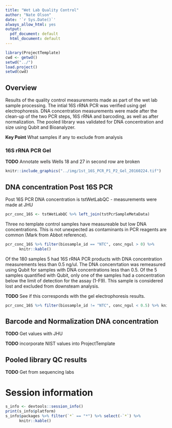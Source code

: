 ```yaml
---
title: "Wet Lab Quality Control"
author: "Nate Olson"
date: '`r Sys.Date()`'
always_allow_html: yes
output:
  pdf_document: default
  html_document: default
---
```

```r
library(ProjectTemplate)
cwd <- getwd()
setwd("../")
load.project()
setwd(cwd)
```


## Overview
Results of the quality control measurements made as part of the wet lab sample processing. 
The intial 16S rRNA PCR was verified using gel electrophoresis. 
DNA concentration measurements were made after the clean-up of the two PCR steps, 16S rRNA and barcoding, as well as after normalization. 
The pooled library was validated for DNA concentration and size using Qubit and Bioanalyzer. 

__Key Point__ What samples if any to exclude from analysis

### 16S rRNA PCR Gel 

__TODO__ Annotate wells
Wells 18 and 27 in second row are broken  

```r
knitr::include_graphics("../img/1st_16S_PCR_P1_P2_Gel_20160224.tif")
```

## DNA concentration Post 16S PCR
Post 16S PCR DNA concentration is tstWetLabQC - measurements were made at JHU
```r
pcr_conc_16S <- tstWetLabQC %>% left_join(tstPcrSampleMetaData)

```
Three no template control samples have measureable but low DNA concentrations. 
This is not unexpected as contaminants in PCR reagents are common (Mark from Abbot reference).

```r
pcr_conc_16S %>% filter(biosample_id == "NTC", conc_ngul > 0) %>% 
      knitr::kable()
```

Of the 180 samples 5 had 16S rRNA PCR products with DNA concentration measurements less than 0.5 ng/ul. 
The DNA concenrtation was remeasured using Qubit for samples with DNA concentrations less than 0.5. 
Of the 5 samples quantified with Qubit, only one of the samples had a concentration below the limit of detection for the assay (1-F9). 
This sample is considered lost and excluded from downsteam analysis.  

__TODO__ See if this corresponds with the gel electrophoresis results.  

```r
pcr_conc_16S %>% filter(biosample_id != "NTC", conc_ngul < 0.5) %>% knitr::kable()
```

## Barcode and Normalization DNA concentration
__TODO__ Get values with JHU 

__TODO__ incorporate NIST values into ProjectTemplate 

## Pooled library QC results
__TODO__ Get from sequencing labs

# Session information
```r
s_info <- devtools::session_info()
print(s_info$platform)
s_info$packages %>% filter(`*` == "*") %>% select(-`*`) %>% 
      knitr::kable()
```

<!--
### 16S PCR Concentration Post-Cleanup
```r
#tstWetLabQC %>% left_join(tstPcrSampleMetaData) %>% .$conc_ngml %>% summary()
## Joining, by = c("pcr_16S_plate", "pos")
##   Min. 1st Qu.  Median    Mean 3rd Qu.    Max. 
##  -1.117  12.960  20.670  19.280  25.750  49.600 
```
The initial 16S PCR product was first verified for amplification and amplicon size using gel electrophoresis \@ref(fig:gel_16S).  
The concentration of the PCR product was also assessed using picogreen, samples with negative measured concentation values (excluding no template controls (NTC)) were also check using Qubit. 
The DNA concentration of the 16S PCR product after clean up  samples after ranged from below the limit of detection to 49.6 ng/ml \@ref(fig:16S_pcr_quant). 
The DNA concentration of samples with low DNA concentration measured using picrogreen ( < 1 $ng/\mu L$.) was also measured using Qubit (Table __QUBIT__). 
Only one sample had an undetectable DNA concentration using the Qubit. 
Gel electrophoresis of the 16S PCR products indicated that the sample failed to amplify during the initial PCR \@ref(fig:16S_pcr_gel). 
__TODO__ Need gel info - gel concentration, run info - V and time, ladder info - manufacturer and band sizes.
Despite failure to amplify the sample was processed through the sequence pipeline with the rest of the samples.

```r
knitr::include_graphics("../img/1st_16S_PCR_P1_P2_Gel_20160224.tif")
```

```r
tstWetLabQC %>% left_join(tstPcrSampleMetaData) %>% 
      mutate(titration = as.factor(titration)) %>% 
      ggplot(aes(x = biosample_id, y = conc_ngml, color = titration)) + 
      geom_point() +
      theme_bw() + 
      labs(x = "Biological Replicate", 
           y = "DNA Concentration (ng/mL)",
           color = "Titration Factor")
```

```r
tstWetLabQC %>% left_join(tstPcrSampleMetaData) %>% 
      filter(!is.na(qubit), biosample_id != "NTC") %>% 
      select(biosample_id, titration, pcr_16S_plate, pos, conc_ngml, qubit) %>% 
      kable()
```


#### Index PCR  
* Post clean-up DNA concentrations
__TODO__ Script to extract concentration information

#### Normalization
* Picogreen concentration
__TODO__ Script to extract concentration information
excel file 16032_NIST_norm_15uL.xlsx

#### Library Pooling
* Assay methods   
* QC  
    * methods  
    * results 

-->
